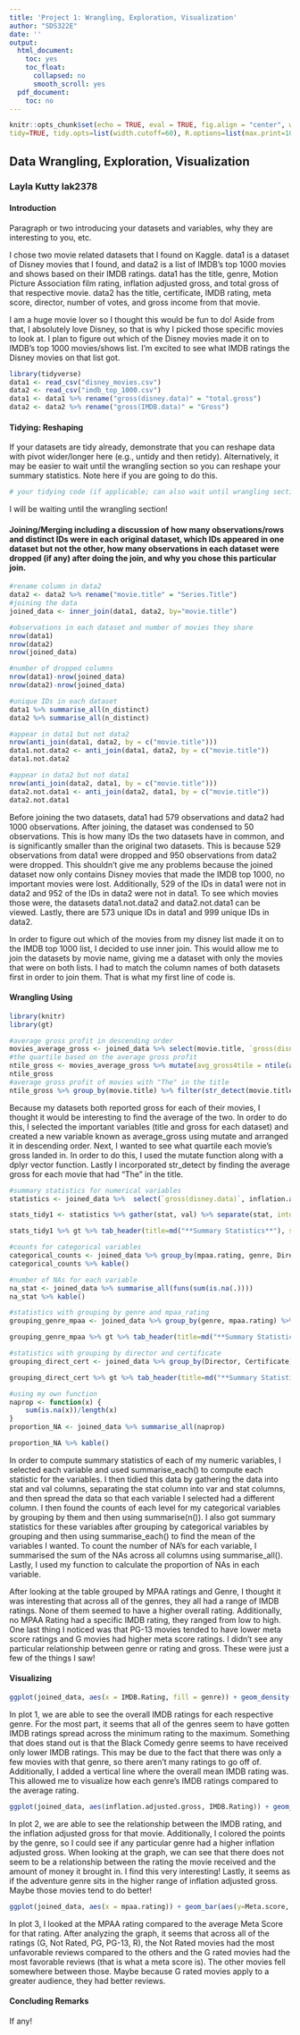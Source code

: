 ```yaml
---
title: 'Project 1: Wrangling, Exploration, Visualization'
author: "SDS322E"
date: ''
output:
  html_document:
    toc: yes
    toc_float:
      collapsed: no
      smooth_scroll: yes
  pdf_document:
    toc: no
---
```


```r
knitr::opts_chunk$set(echo = TRUE, eval = TRUE, fig.align = "center", warning = F, message = F,
tidy=TRUE, tidy.opts=list(width.cutoff=60), R.options=list(max.print=100))
```

## Data Wrangling, Exploration, Visualization

### Layla Kutty lak2378

#### Introduction 

Paragraph or two introducing your datasets and variables, why they are interesting to you, etc.

I chose two movie related datasets that I found on Kaggle. data1 is a dataset of Disney movies that I found, and data2 is a list of IMDB's top 1000 movies and shows based on their IMDB ratings. data1 has the title, genre, Motion Picture Association film rating, inflation adjusted gross, and total gross of that respective movie. data2 has the title, certificate, IMDB rating, meta score, director, number of votes, and gross income from that movie. 

I am a huge movie lover so I thought this would be fun to do! Aside from that, I absolutely love Disney, so that is why I picked those specific movies to look at. I plan to figure out which of the Disney movies made it on to IMDB's top 1000 movies/shows list. I'm excited to see what IMDB ratings the Disney movies on that list got.
```R
library(tidyverse)
data1 <- read_csv("disney_movies.csv")
data2 <- read_csv("imdb_top_1000.csv")
data1 <- data1 %>% rename("gross(disney.data)" = "total.gross")
data2 <- data2 %>% rename("gross(IMDB.data)" = "Gross")

```

#### Tidying: Reshaping

If your datasets are tidy already, demonstrate that you can reshape data with pivot wider/longer here (e.g., untidy and then retidy). Alternatively, it may be easier to wait until the wrangling section so you can reshape your summary statistics. Note here if you are going to do this.

```R
# your tidying code (if applicable; can also wait until wrangling section)


```
I will be waiting until the wrangling section!
    
#### Joining/Merging including a discussion of how many observations/rows and distinct IDs were in each original dataset, which IDs appeared in one dataset but not the other, how many observations in each dataset were dropped (if any) after doing the join, and why you chose this particular join. 

```R
#rename column in data2
data2 <- data2 %>% rename("movie.title" = "Series.Title")
#joining the data
joined_data <- inner_join(data1, data2, by="movie.title")
```


```R
#observations in each dataset and number of movies they share
nrow(data1)
nrow(data2)
nrow(joined_data)
```


```R
#number of dropped columns
nrow(data1)-nrow(joined_data)
nrow(data2)-nrow(joined_data)
```


```R
#unique IDs in each dataset
data1 %>% summarise_all(n_distinct)
data2 %>% summarise_all(n_distinct)
```


```R
#appear in data1 but not data2
nrow(anti_join(data1, data2, by = c("movie.title")))
data1.not.data2 <- anti_join(data1, data2, by = c("movie.title"))
data1.not.data2
```


```R
#appear in data2 but not data1
nrow(anti_join(data2, data1, by = c("movie.title")))
data2.not.data1 <- anti_join(data2, data1, by = c("movie.title"))
data2.not.data1
```

Before joining the two datasets, data1 had 579 observations and data2 had 1000 observations. After joining, the dataset was condensed to 50 observations. This is how many IDs the two datasets have in common, and is significantly smaller than the original two datasets. This is because 529 observations from data1 were dropped and 950 observations from data2 were dropped. This shouldn't give me any problems because the joined dataset now only contains Disney movies that made the IMDB top 1000, no important movies were lost. Additionally, 529 of the IDs in data1 were not in data2 and 952 of the IDs in data2 were not in data1. To see which movies those were, the datasets data1.not.data2 and data2.not.data1 can be viewed. Lastly, there are 573 unique IDs in data1 and 999 unique IDs in data2.

In order to figure out which of the movies from my disney list made it on to the IMDB top 1000 list, I decided to use inner join. This would allow me to join the datasets by movie name, giving me a dataset with only the movies that were on both lists. I had to match the column names of both datasets first in order to join them. That is what my first line of code is.

####  Wrangling Using

```R
library(knitr)
library(gt)

#average gross profit in descending order
movies_average_gross <- joined_data %>% select(movie.title, `gross(disney.data)`, `gross(IMDB.data)`) %>% mutate(average_gross = (`gross(disney.data)`+`gross(IMDB.data)`)/2) %>% arrange(desc(average_gross)) 
#the quartile based on the average gross profit
ntile_gross <- movies_average_gross %>% mutate(avg_gross4tile = ntile(average_gross,4))
ntile_gross
#average gross profit of movies with "The" in the title
ntile_gross %>% group_by(movie.title) %>% filter(str_detect(movie.title, "The")) %>% summarise(average_gross)
```
Because my datasets both reported gross for each of their movies, I thought it would be interesting to find the average of the two. In order to do this, I selected the important variables (title and gross for each dataset) and created a new variable known as average_gross using mutate and arranged it in descending order. Next, I wanted to see what quartile each movie's gross landed in. In order to do this, I used the mutate function along with a dplyr vector function. Lastly I incorporated str_detect by finding the average gross for each movie that had "The" in the title.


```R
#summary statistics for numerical variables
statistics <- joined_data %>%  select(`gross(disney.data)`, inflation.adjusted.gross, IMDB.Rating, Meta.score, No.of.Votes,`gross(IMDB.data)`) %>% na.omit() %>% summarise_each(funs(mean=mean, sd=sd, min = min, max=max, median=median))

stats_tidy1 <- statistics %>% gather(stat, val) %>% separate(stat, into = c("var", "stat"), sep = "_") %>% spread(stat, val) %>% select(var, mean, sd, min, max, median)

stats_tidy1 %>% gt %>% tab_header(title=md("**Summary Statistics**"), subtitle=md("Numeric Variables")) %>% tab_spanner(label="Variables", columns=c("var", "mean", "sd", "min", "max", "median"))
```


```R
#counts for categorical variables
categorical_counts <- joined_data %>% group_by(mpaa.rating, genre, Director, Certificate) %>% summarise(n()) 
categorical_counts %>% kable()
```


```R
#number of NAs for each variable
na_stat <- joined_data %>% summarise_all(funs(sum(is.na(.))))
na_stat %>% kable()
```


```R
#statistics with grouping by genre and mpaa_rating
grouping_genre_mpaa <- joined_data %>% group_by(genre, mpaa.rating) %>% summarise_each(funs(mean), `gross(disney.data)`, inflation.adjusted.gross, IMDB.Rating, Meta.score, No.of.Votes,`gross(IMDB.data)`)

grouping_genre_mpaa %>% gt %>% tab_header(title=md("**Summary Statistics**"), subtitle=md("Grouped By Genre and MPAA Rating")) %>% tab_spanner(label="Variables",columns=c("genre","mpaa.rating","gross(disney.data)","inflation.adjusted.gross", "IMDB.Rating", "Meta.score", "No.of.Votes", "gross(IMDB.data)"))

#statistics with grouping by director and certificate
grouping_direct_cert <- joined_data %>% group_by(Director, Certificate) %>% summarise_each(funs(mean), `gross(disney.data)`, inflation.adjusted.gross, IMDB.Rating, Meta.score, No.of.Votes,`gross(IMDB.data)`)

grouping_direct_cert %>% gt %>% tab_header(title=md("**Summary Statistics**"), subtitle=md("Grouped By Director and Certificate")) %>% tab_spanner(label="Variables",columns=c("Director","Certificate","gross(disney.data)","inflation.adjusted.gross", "IMDB.Rating", "Meta.score", "No.of.Votes", "gross(IMDB.data)"))
```


```R
#using my own function
naprop <- function(x) {
    sum(is.na(x))/length(x)
}
proportion_NA <- joined_data %>% summarise_all(naprop)

proportion_NA %>% kable()

```

In order to compute summary statistics of each of my numeric variables, I selected each variable and used summarise_each() to compute each statistic for the variables. I then tidied this data by gathering the data into stat and val columns, separating the stat column into var and stat columns, and then spread the data so that each variable I selected had a different column. I then found the counts of each level for my categorical variables by grouping by them and then using summarise(n()). I also got summary statistics for these variables after grouping by categorical variables by grouping and then using summarise_each() to find the mean of the variables I wanted. To count the number of NA's for each variable, I summarised the sum of the NAs across all columns using summarise_all(). Lastly, I used my function to calculate the proportion of NAs in each variable.

After looking at the table grouped by MPAA ratings and Genre, I thought it was interesting that across all of the genres, they all had a range of IMDB ratings. None of them seemed to have a higher overall rating. Additionally, no MPAA Rating had a specific IMDB rating, they ranged from low to high. One last thing I noticed was that PG-13 movies tended to have lower meta score ratings and G movies had higher meta score ratings. I didn't see any particular relationship between genre or rating and gross. These were just a few of the things I saw!



#### Visualizing

```R
ggplot(joined_data, aes(x = IMDB.Rating, fill = genre)) + geom_density(alpha = 0.5) + geom_vline(aes(xintercept = mean(IMDB.Rating)))+ theme(legend.position = "bottom") + scale_y_continuous(breaks=seq(0,7,1))
```

In plot 1, we are able to see the overall IMDB ratings for each respective genre. For the most part, it seems that all of the genres seem to have gotten IMDB ratings spread across the minimum rating to the maximum. Something that does stand out is that the Black Comedy genre seems to have received only lower IMDB ratings. This may be due to the fact that there was only a few movies with that genre, so there aren't many ratings to go off of. Additionally, I added a vertical line where the overall mean IMDB rating was. This allowed me to visualize how each genre's IMDB ratings compared to the average rating.

```R
ggplot(joined_data, aes(inflation.adjusted.gross, IMDB.Rating)) + geom_point(aes(color=genre)) + geom_smooth(method="lm") + theme(legend.position = "bottom") + scale_y_continuous(breaks=seq(6,9,0.1))
```

In plot 2, we are able to see the relationship between the IMDB rating, and the inflation adjusted gross for that movie. Additionally, I colored the points by the genre, so I could see if any particular genre had a higher inflation adjusted gross. When looking at the graph, we can see that there does not seem to be a relationship between the rating the movie received and the amount of money it brought in. I find this very interesting! Lastly, it seems as if the adventure genre sits in the higher range of inflation adjusted gross. Maybe those movies tend to do better!

```R
ggplot(joined_data, aes(x = mpaa.rating)) + geom_bar(aes(y=Meta.score, fill=mpaa.rating), stat="summary", fun=mean) + geom_errorbar(aes(x=mpaa.rating, y=Meta.score), stat="summary", width = 0.5) + theme(axis.text.x = element_text(angle=45, hjust=1), legend.position="right") + scale_y_continuous(breaks=seq(0,100,10))
```

In plot 3, I looked at the MPAA rating compared to the average Meta Score for that rating. After analyzing the graph, it seems that across all of the ratings (G, Not Rated, PG, PG-13, R), the Not Rated movies had the most unfavorable reviews compared to the others and the G rated movies had the most favorable reviews (that is what a meta score is). The other movies fell somewhere between those. Maybe because G rated movies apply to a greater audience, they had better reviews.

#### Concluding Remarks

If any!




